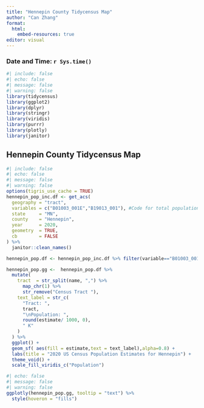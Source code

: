 ---
title: "Hennepin County Tidycensus Map"
author: "Can Zhang"
format: 
  html:
    embed-resources: true
editor: visual
---
### Date and Time: `r Sys.time()`
```{r}
#| include: false
#| echo: false
#| message: false
#| warning: false
library(tidycensus)
library(ggplot2)
library(dplyr)
library(stringr)
library(viridis)
library(purrr)
library(plotly)
library(janitor)
```

## **Hennepin County Tidycensus Map**

```{r}
#| include: false
#| echo: false
#| message: false
#| warning: false
options(tigris_use_cache = TRUE)
hennepin_pop_inc.df <- get_acs(
  geography = "tract",
  variables = c("B01003_001E","B19013_001"), #Code for total population and median income
  state     = "MN",
  county    = "Hennepin",
  year      = 2020,
  geometry  = TRUE,
  cb        = FALSE
) %>%
  janitor::clean_names() 

hennepin_pop.df <- hennepin_pop_inc.df %>% filter(variable=="B01003_001")

hennepin_pop.gg <-  hennepin_pop.df %>%
  mutate(
    tract  = str_split(name, ",") %>%
      map_chr(1) %>%
      str_remove("Census Tract "),
    text_label = str_c(
      "Tract: ",
      tract,
      "\nPopulation: ",
      round(estimate/ 1000, 0), 
      " K"
    )
  ) %>%
  ggplot() + 
  geom_sf( aes(fill = estimate,text = text_label),alpha=0.8) + 
  labs(title = "2020 US Census Population Estimates for Hennepin") + 
  theme_void() + 
  scale_fill_viridis_c("Population")
```
```{r}
#| echo: false
#| message: false
#| warning: false
ggplotly(hennepin_pop.gg, tooltip = "text") %>%
  style(hoveron = "fills")
```
